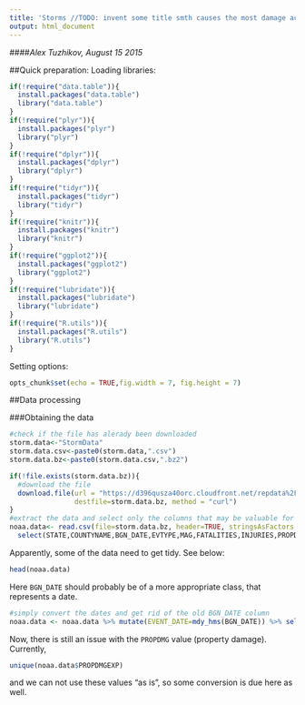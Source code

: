 ```yaml
---
title: 'Storms //TODO: invent some title smth causes the most damage according to NOAA'
output: html_document
---
```


####*Alex Tuzhikov, August 15 2015*

##Quick preparation:
Loading libraries:

```r
if(!require("data.table")){
  install.packages("data.table")
  library("data.table")
}
if(!require("plyr")){
  install.packages("plyr")
  library("plyr")
}
if(!require("dplyr")){
  install.packages("dplyr")
  library("dplyr")
}
if(!require("tidyr")){
  install.packages("tidyr")
  library("tidyr")
}
if(!require("knitr")){
  install.packages("knitr")
  library("knitr")
}
if(!require("ggplot2")){
  install.packages("ggplot2")
  library("ggplot2")
}
if(!require("lubridate")){
  install.packages("lubridate")
  library("lubridate")
}
if(!require("R.utils")){
  install.packages("R.utils")
  library("R.utils")
}
```

Setting options:

```r
opts_chunk$set(echo = TRUE,fig.width = 7, fig.height = 7)

```

##Data processing

###Obtaining the data  

```r
#check if the file has alerady been downloaded
storm.data<-"StormData"
storm.data.csv<-paste0(storm.data,".csv")
storm.data.bz<-paste0(storm.data.csv,".bz2")

if(!file.exists(storm.data.bz)){
  #download the file
  download.file(url = "https://d396qusza40orc.cloudfront.net/repdata%2Fdata%2FStormData.csv.bz2", 
                destfile=storm.data.bz, method = "curl")
}
#extract the data and select only the columns that may be valuable for this study
noaa.data<- read.csv(file=storm.data.bz, header=TRUE, stringsAsFactors = FALSE) %>% 
  select(STATE,COUNTYNAME,BGN_DATE,EVTYPE,MAG,FATALITIES,INJURIES,PROPDMG,PROPDMGEXP,CROPDMG,CROPDMGEXP)
```

Apparently, some of the data need to get tidy. See below:

```r
head(noaa.data)
```

Here `BGN_DATE` should probably be of a more appropriate class, that represents a date.

```r
#simply convert the dates and get rid of the old BGN_DATE column
noaa.data <- noaa.data %>% mutate(EVENT_DATE=mdy_hms(BGN_DATE)) %>% select(-c(BGN_DATE))
```

Now, there is still an issue with the `PROPDMG` value (property damage). Currently,

```r
unique(noaa.data$PROPDMGEXP)
```

and we can not use these values "as is", so some conversion is due here as well.